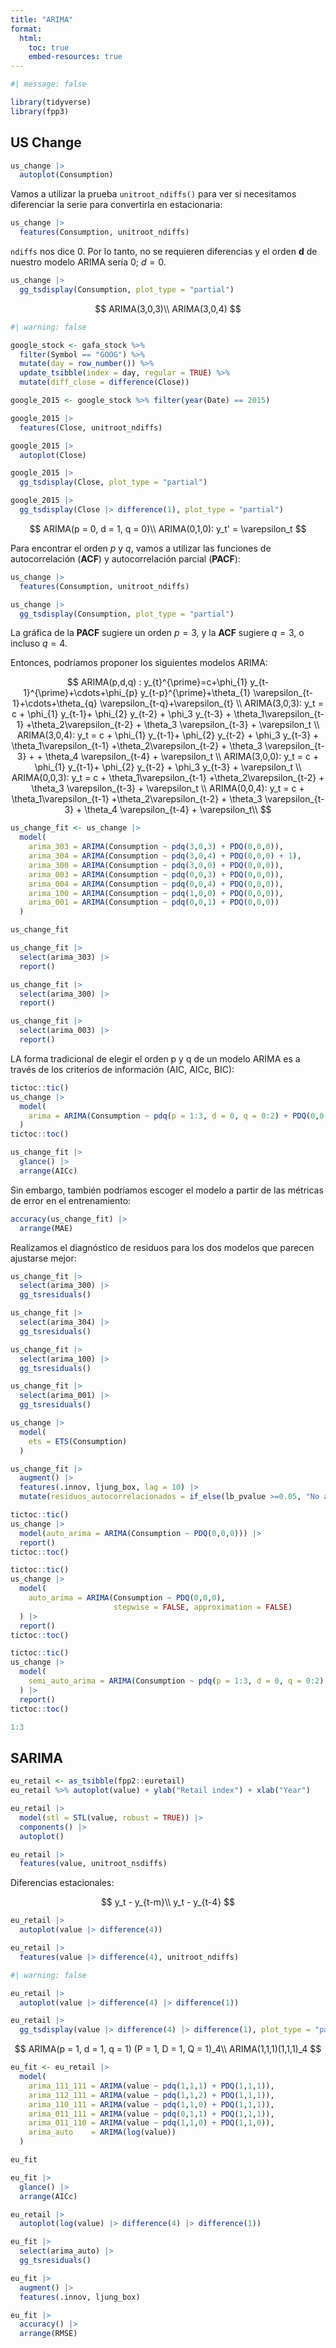 ```yaml
---
title: "ARIMA"
format: 
  html:
    toc: true
    embed-resources: true
---
```


```r
#| message: false

library(tidyverse)
library(fpp3)
```

## US Change

```r
us_change |> 
  autoplot(Consumption)
```

Vamos a utilizar la prueba `unitroot_ndiffs()` para ver si necesitamos diferenciar la serie para convertirla en estacionaria:

```r
us_change |> 
  features(Consumption, unitroot_ndiffs)
```

`ndiffs` nos dice 0. Por lo tanto, no se requieren diferencias y el orden **d** de nuestro modelo ARIMA sería 0; $d = 0$.

```r
us_change |> 
  gg_tsdisplay(Consumption, plot_type = "partial")
```

$$
ARIMA(3,0,3)\\
ARIMA(3,0,4)
$$


```r
#| warning: false

google_stock <- gafa_stock %>%
  filter(Symbol == "GOOG") %>%
  mutate(day = row_number()) %>%
  update_tsibble(index = day, regular = TRUE) %>% 
  mutate(diff_close = difference(Close))

google_2015 <- google_stock %>% filter(year(Date) == 2015)

google_2015 |> 
  features(Close, unitroot_ndiffs)

google_2015 |> 
  autoplot(Close)

google_2015 |> 
  gg_tsdisplay(Close, plot_type = "partial")

google_2015 |> 
  gg_tsdisplay(Close |> difference(1), plot_type = "partial")
```
$$
ARIMA(p = 0, d = 1, q = 0)\\
ARIMA(0,1,0): y_t' = \varepsilon_t
$$

Para encontrar el orden $p$ y $q$, vamos a utilizar las funciones de autocorrelación (**ACF**) y autocorrelación parcial (**PACF**):

```r
us_change |> 
  features(Consumption, unitroot_ndiffs)
```


```r
us_change |> 
  gg_tsdisplay(Consumption, plot_type = "partial")
```

La gráfica de la **PACF** sugiere un orden $p = 3$, y la **ACF** sugiere $q = 3$, o incluso $q = 4$.

Entonces, podríamos proponer los siguientes modelos ARIMA:

$$
ARIMA(p,d,q) : y_{t}^{\prime}=c+\phi_{1} y_{t-1}^{\prime}+\cdots+\phi_{p} y_{t-p}^{\prime}+\theta_{1} \varepsilon_{t-1}+\cdots+\theta_{q} \varepsilon_{t-q}+\varepsilon_{t} \\
ARIMA(3,0,3): y_t = c +  \phi_{1} y_{t-1}+ \phi_{2} y_{t-2} + \phi_3 y_{t-3} + \theta_1\varepsilon_{t-1} +\theta_2\varepsilon_{t-2} + \theta_3 \varepsilon_{t-3} + \varepsilon_t \\
ARIMA(3,0,4): y_t = c +  \phi_{1} y_{t-1}+ \phi_{2} y_{t-2} + \phi_3 y_{t-3} + \theta_1\varepsilon_{t-1} +\theta_2\varepsilon_{t-2} + \theta_3 \varepsilon_{t-3} + + \theta_4 \varepsilon_{t-4} + \varepsilon_t   \\
ARIMA(3,0,0): y_t = c +  \phi_{1} y_{t-1}+ \phi_{2} y_{t-2} + \phi_3 y_{t-3} + \varepsilon_t \\
ARIMA(0,0,3): y_t = c + \theta_1\varepsilon_{t-1} +\theta_2\varepsilon_{t-2} + \theta_3 \varepsilon_{t-3} + \varepsilon_t \\
ARIMA(0,0,4): y_t = c + \theta_1\varepsilon_{t-1} +\theta_2\varepsilon_{t-2} + \theta_3 \varepsilon_{t-3} + \theta_4 \varepsilon_{t-4} + \varepsilon_t\\
$$


```r
us_change_fit <- us_change |> 
  model(
    arima_303 = ARIMA(Consumption ~ pdq(3,0,3) + PDQ(0,0,0)),
    arima_304 = ARIMA(Consumption ~ pdq(3,0,4) + PDQ(0,0,0) + 1),
    arima_300 = ARIMA(Consumption ~ pdq(3,0,0) + PDQ(0,0,0)),
    arima_003 = ARIMA(Consumption ~ pdq(0,0,3) + PDQ(0,0,0)),
    arima_004 = ARIMA(Consumption ~ pdq(0,0,4) + PDQ(0,0,0)),
    arima_100 = ARIMA(Consumption ~ pdq(1,0,0) + PDQ(0,0,0)),
    arima_001 = ARIMA(Consumption ~ pdq(0,0,1) + PDQ(0,0,0))
  )

us_change_fit
```

```r
us_change_fit |> 
  select(arima_303) |> 
  report()

us_change_fit |> 
  select(arima_300) |> 
  report()

us_change_fit |> 
  select(arima_003) |> 
  report()
```

LA forma tradicional de elegir el orden p y q de un modelo ARIMA es a través de los criterios de información (AIC, AICc, BIC):

```r
tictoc::tic()
us_change |> 
  model(
    arima = ARIMA(Consumption ~ pdq(p = 1:3, d = 0, q = 0:2) + PDQ(0,0,0))
  )
tictoc::toc()
```


```r
us_change_fit |> 
  glance() |> 
  arrange(AICc)
```

Sin embargo, también podríamos escoger el modelo a partir de las métricas de error en el entrenamiento:

```r
accuracy(us_change_fit) |> 
  arrange(MAE)
```

Realizamos el diagnóstico de residuos para los dos modelos que parecen ajustarse mejor:

```r
us_change_fit |> 
  select(arima_300) |> 
  gg_tsresiduals()

us_change_fit |> 
  select(arima_304) |> 
  gg_tsresiduals()

us_change_fit |> 
  select(arima_100) |> 
  gg_tsresiduals()

us_change_fit |> 
  select(arima_001) |> 
  gg_tsresiduals()
```
```r
us_change |> 
  model(
    ets = ETS(Consumption) 
  )
```



```r
us_change_fit |> 
  augment() |> 
  features(.innov, ljung_box, lag = 10) |> 
  mutate(residuos_autocorrelacionados = if_else(lb_pvalue >=0.05, "No autocorrelación", "Autocorrelacionados"))
```

```r
tictoc::tic()
us_change |> 
  model(auto_arima = ARIMA(Consumption ~ PDQ(0,0,0))) |> 
  report()
tictoc::toc()
```

```r
tictoc::tic()
us_change |> 
  model(
    auto_arima = ARIMA(Consumption ~ PDQ(0,0,0), 
                       stepwise = FALSE, approximation = FALSE)
  ) |> 
  report()
tictoc::toc()
```

```r
tictoc::tic()
us_change |> 
  model(
    semi_auto_arima = ARIMA(Consumption ~ pdq(p = 1:3, d = 0, q = 0:2) + PDQ(0,0,0))
  ) |> 
  report()
tictoc::toc()
```

```r
1:3
```


## SARIMA

```r
eu_retail <- as_tsibble(fpp2::euretail)
eu_retail %>% autoplot(value) + ylab("Retail index") + xlab("Year")

eu_retail |> 
  model(stl = STL(value, robust = TRUE)) |> 
  components() |> 
  autoplot()
```

```r
eu_retail |> 
  features(value, unitroot_nsdiffs)
```

Diferencias estacionales:

$$
y_t - y_{t-m}\\
y_t - y_{t-4}
$$

```r
eu_retail |> 
  autoplot(value |> difference(4))
```

```r
eu_retail |> 
  features(value |> difference(4), unitroot_ndiffs)
```

```r
#| warning: false

eu_retail |> 
  autoplot(value |> difference(4) |> difference(1))

eu_retail |> 
  gg_tsdisplay(value |> difference(4) |> difference(1), plot_type = "partial")
```
$$
ARIMA(p = 1, d = 1, q = 1) (P = 1, D = 1, Q = 1)_4\\
ARIMA(1,1,1)(1,1,1)_4
$$


```r
eu_fit <- eu_retail |> 
  model(
    arima_111_111 = ARIMA(value ~ pdq(1,1,1) + PDQ(1,1,1)),
    arima_112_111 = ARIMA(value ~ pdq(1,1,2) + PDQ(1,1,1)),
    arima_110_111 = ARIMA(value ~ pdq(1,1,0) + PDQ(1,1,1)),
    arima_011_111 = ARIMA(value ~ pdq(0,1,1) + PDQ(1,1,1)),
    arima_011_110 = ARIMA(value ~ pdq(1,1,0) + PDQ(1,1,0)),
    arima_auto    = ARIMA(log(value))
  )

eu_fit

eu_fit |> 
  glance() |> 
  arrange(AICc)
```

```r
eu_retail |> 
  autoplot(log(value) |> difference(4) |> difference(1))
```



```r
eu_fit |> 
  select(arima_auto) |> 
  gg_tsresiduals()

eu_fit |> 
  augment() |> 
  features(.innov, ljung_box)
```

```r
eu_fit |> 
  accuracy() |> 
  arrange(RMSE)
```

